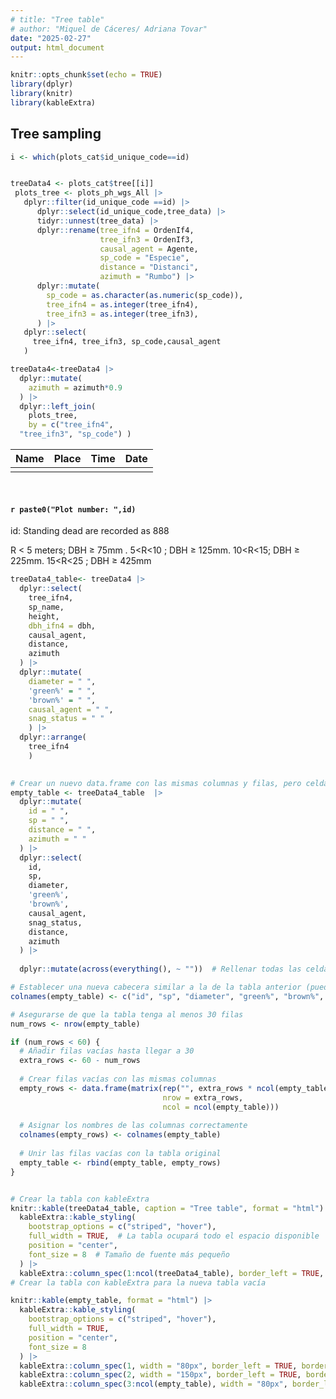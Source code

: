 ```yaml
---
# title: "Tree table"
# author: "Miquel de Cáceres/ Adriana Tovar"
date: "2025-02-27"
output: html_document
---
```


```r
knitr::opts_chunk$set(echo = TRUE)
library(dplyr)
library(knitr)
library(kableExtra)
```

## Tree sampling

```r

i <- which(plots_cat$id_unique_code==id)


treeData4 <- plots_cat$tree[[i]]
 plots_tree <- plots_ph_wgs_All |> 
   dplyr::filter(id_unique_code ==id) |> 
      dplyr::select(id_unique_code,tree_data) |> 
      tidyr::unnest(tree_data) |> 
      dplyr::rename(tree_ifn4 = OrdenIf4, 
                    tree_ifn3 = OrdenIf3,
                    causal_agent = Agente,
                    sp_code = "Especie", 
                    distance = "Distanci",
                    azimuth = "Rumbo") |> 
      dplyr::mutate(
        sp_code = as.character(as.numeric(sp_code)),
        tree_ifn4 = as.integer(tree_ifn4),
        tree_ifn3 = as.integer(tree_ifn3),
      ) |> 
   dplyr::select(
     tree_ifn4, tree_ifn3, sp_code,causal_agent
   )

treeData4<-treeData4 |> 
  dplyr::mutate(
    azimuth = azimuth*0.9
  ) |> 
  dplyr::left_join(
    plots_tree, 
    by = c("tree_ifn4",
  "tree_ifn3", "sp_code") )

```

|  Name   | Place     | Time | Date  |
|---------|-----------|------|-------|
|         |           |      |       |

<br>



#### `r paste0("Plot number: ",id)`
####### id: Standing dead are recorded as 888

R < 5 meters; DBH ≥ 75mm . 
5<R<10 ; DBH ≥ 125mm. 
10<R<15; DBH  ≥ 225mm. 
15<R<25 ; DBH  ≥ 425mm 

```r

treeData4_table<- treeData4 |> 
  dplyr::select(
    tree_ifn4,
    sp_name,
    height,
    dbh_ifn4 = dbh,
    causal_agent,
    distance,
    azimuth
  ) |> 
  dplyr::mutate(
    diameter = " ",
    'green%' = " ",
    'brown%' = " ",
    causal_agent = " ", 
    snag_status = " "
    ) |> 
  dplyr::arrange( 
    tree_ifn4
    )
  


```

```r

# Crear un nuevo data.frame con las mismas columnas y filas, pero celdas vacías
empty_table <- treeData4_table  |> 
  dplyr::mutate(
    id = " ",
    sp = " ",
    distance = " ",
    azimuth = " "
  ) |> 
  dplyr::select(
    id,
    sp,
    diameter,
    'green%',
    'brown%',
    causal_agent,
    snag_status,
    distance,
    azimuth
  ) |> 
  
  dplyr::mutate(across(everything(), ~ ""))  # Rellenar todas las celdas con vacío

# Establecer una nueva cabecera similar a la de la tabla anterior (puedes modificarla si es necesario)
colnames(empty_table) <- c("id", "sp", "diameter", "green%", "brown%",  "causal_agent", "snag_status","distance", "azimuth") 

# Asegurarse de que la tabla tenga al menos 30 filas
num_rows <- nrow(empty_table)

if (num_rows < 60) {
  # Añadir filas vacías hasta llegar a 30
  extra_rows <- 60 - num_rows
  
  # Crear filas vacías con las mismas columnas
  empty_rows <- data.frame(matrix(rep("", extra_rows * ncol(empty_table)), 
                                  nrow = extra_rows, 
                                  ncol = ncol(empty_table)))
  
  # Asignar los nombres de las columnas correctamente
  colnames(empty_rows) <- colnames(empty_table)
  
  # Unir las filas vacías con la tabla original
  empty_table <- rbind(empty_table, empty_rows)
}



```


```r
# Crear la tabla con kableExtra
knitr::kable(treeData4_table, caption = "Tree table", format = "html") |> 
  kableExtra::kable_styling(
    bootstrap_options = c("striped", "hover"),
    full_width = TRUE,  # La tabla ocupará todo el espacio disponible
    position = "center",
    font_size = 8  # Tamaño de fuente más pequeño
  ) |> 
  kableExtra::column_spec(1:ncol(treeData4_table), border_left = TRUE, border_right = TRUE)
# Crear la tabla con kableExtra para la nueva tabla vacía
```


```r
knitr::kable(empty_table, format = "html") |> 
  kableExtra::kable_styling(
    bootstrap_options = c("striped", "hover"),
    full_width = TRUE,  
    position = "center",
    font_size = 8  
  ) |> 
  kableExtra::column_spec(1, width = "80px", border_left = TRUE, border_right = TRUE) |>  # Primera columna
  kableExtra::column_spec(2, width = "150px", border_left = TRUE, border_right = TRUE) |>  # Segunda columna (más ancha para dos palabras)
  kableExtra::column_spec(3:ncol(empty_table), width = "80px", border_left = TRUE, border_right = TRUE)  # Otras columnas con espacio para 4 dígitos
```